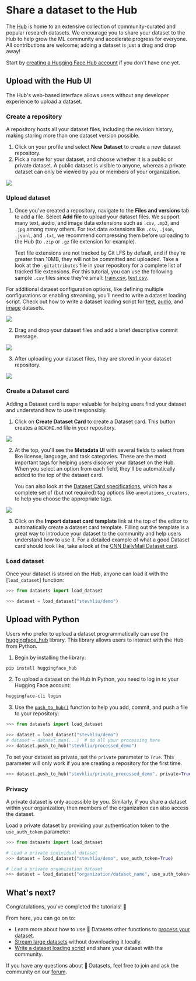# Share a dataset to the Hub

The [Hub](https://huggingface.co/datasets) is home to an extensive collection of community-curated and popular research datasets. We encourage you to share your dataset to the Hub to help grow the ML community and accelerate progress for everyone. All contributions are welcome; adding a dataset is just a drag and drop away!

Start by [creating a Hugging Face Hub account](https://huggingface.co/join) if you don't have one yet.

## Upload with the Hub UI

The Hub's web-based interface allows users without any developer experience to upload a dataset.

### Create a repository

A repository hosts all your dataset files, including the revision history, making storing more than one dataset version possible.

1. Click on your profile and select **New Dataset** to create a new dataset repository. 
2. Pick a name for your dataset, and choose whether it is a public or private dataset. A public dataset is visible to anyone, whereas a private dataset can only be viewed by you or members of your organization.

<div class="flex justify-center">
    <img src="https://huggingface.co/datasets/huggingface/documentation-images/resolve/main/datasets/create_repo.png"/>
</div>

### Upload dataset

1. Once you've created a repository, navigate to the **Files and versions** tab to add a file. Select **Add file** to upload your dataset files. We support many text, audio, and image data extensions such as `.csv`, `.mp3`, and `.jpg` among many others. For text data extensions like `.csv`, `.json`, `.jsonl`, and `.txt`, we recommend compressing them before uploading to the Hub (to `.zip` or `.gz` file extension for example).

    Text file extensions are not tracked by Git LFS by default, and if they're greater than 10MB, they will not be committed and uploaded. Take a look at the `.gitattributes` file in your repository for a complete list of tracked file extensions. For this tutorial, you can use the following sample `.csv` files since they're small: <a href="https://huggingface.co/datasets/stevhliu/demo/raw/main/train.csv" download>train.csv</a>, <a href="https://huggingface.co/datasets/stevhliu/demo/raw/main/test.csv" download>test.csv</a>.

<Tip warning={true}>

For additional dataset configuration options, like defining multiple configurations or enabling streaming, you'll need to write a dataset loading script. Check out how to write a dataset loading script for <a href="https://huggingface.co/docs/datasets/dataset_script#create-a-dataset-loading-script"><span class="underline decoration-green-400 decoration-2 font-semibold">text</span></a>, <a href="https://huggingface.co/docs/datasets/audio_dataset#loading-script"><span class="underline decoration-pink-400 decoration-2 font-semibold">audio</span></a>, and <a href="https://huggingface.co/docs/datasets/image_dataset#loading-script"><span class="underline decoration-yellow-400 decoration-2 font-semibold">image</span></a> datasets.

</Tip>

<div class="flex justify-center">
    <img src="https://huggingface.co/datasets/huggingface/documentation-images/resolve/main/datasets/upload_files.png"/>
</div>

2. Drag and drop your dataset files and add a brief descriptive commit message.

<div class="flex justify-center">
    <img src="https://huggingface.co/datasets/huggingface/documentation-images/resolve/main/datasets/commit_files.png"/>
</div>

3. After uploading your dataset files, they are stored in your dataset repository.

<div class="flex justify-center">
    <img src="https://huggingface.co/datasets/huggingface/documentation-images/resolve/main/datasets/files_stored.png"/>
</div>

### Create a Dataset card

Adding a Dataset card is super valuable for helping users find your dataset and understand how to use it responsibly.

1. Click on **Create Dataset Card** to create a Dataset card. This button creates a `README.md` file in your repository.

<div class="flex justify-center">
    <img src="https://huggingface.co/datasets/huggingface/documentation-images/resolve/main/datasets/dataset_card.png"/>
</div>

2. At the top, you'll see the **Metadata UI** with several fields to select from like license, language, and task categories. These are the most important tags for helping users discover your dataset on the Hub. When you select an option from each field, they'll be automatically added to the top of the dataset card.

    You can also look at the [Dataset Card specifications](https://github.com/huggingface/hub-docs/blob/main/datasetcard.md?plain=1), which has a complete set of (but not required) tag options like `annotations_creators`, to help you choose the appropriate tags.

<div class="flex justify-center">
    <img src="https://huggingface.co/datasets/huggingface/documentation-images/resolve/main/datasets/metadata_ui.png"/>
</div>

3. Click on the **Import dataset card template** link at the top of the editor to automatically create a dataset card template. Filling out the template is a great way to introduce your dataset to the community and help users understand how to use it. For a detailed example of what a good Dataset card should look like, take a look at the [CNN DailyMail Dataset card](https://huggingface.co/datasets/cnn_dailymail).

### Load dataset

Once your dataset is stored on the Hub, anyone can load it with the [`load_dataset`] function:

```py
>>> from datasets import load_dataset

>>> dataset = load_dataset("stevhliu/demo")
```

## Upload with Python

Users who prefer to upload a dataset programmatically can use the [huggingface_hub](https://huggingface.co/docs/huggingface_hub/index) library. This library allows users to interact with the Hub from Python. 

1. Begin by installing the library:

```bash
pip install huggingface_hub
```

2. To upload a dataset on the Hub in Python, you need to log in to your Hugging Face account:

```bash
huggingface-cli login
```

3. Use the [`push_to_hub()`](https://huggingface.co/docs/datasets/main/en/package_reference/main_classes#datasets.DatasetDict.push_to_hub) function to help you add, commit, and push a file to your repository:

```py
>>> from datasets import load_dataset

>>> dataset = load_dataset("stevhliu/demo")
# dataset = dataset.map(...)  # do all your processing here
>>> dataset.push_to_hub("stevhliu/processed_demo")
```

To set your dataset as private, set the `private` parameter to `True`. This parameter will only work if you are creating a repository for the first time.

```py
>>> dataset.push_to_hub("stevhliu/private_processed_demo", private=True)
```

### Privacy

A private dataset is only accessible by you. Similarly, if you share a dataset within your organization, then members of the organization can also access the dataset.

Load a private dataset by providing your authentication token to the `use_auth_token` parameter:

```py
>>> from datasets import load_dataset

# Load a private individual dataset
>>> dataset = load_dataset("stevhliu/demo", use_auth_token=True)

# Load a private organization dataset
>>> dataset = load_dataset("organization/dataset_name", use_auth_token=True)
```

## What's next?

Congratulations, you've completed the tutorials! 🥳

From here, you can go on to:

- Learn more about how to use 🤗 Datasets other functions to [process your dataset](process).
- [Stream large datasets](stream) without downloading it locally.
- [Write a dataset loading script](dataset_script) and share your dataset with the community.

If you have any questions about 🤗 Datasets, feel free to join and ask the community on our [forum](https://discuss.huggingface.co/c/datasets/10).
